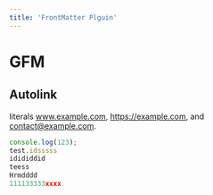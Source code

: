 ```yaml
---
title: 'FrontMatter Plguin'
---
```



<Counter />

# GFM 

## Autolink 

literals www.example.com, https://example.com, and contact@example.com.

```js
console.log(123);
test.idsssss
idididdid
teess
Hrmdddd
111133333xxxx
```
